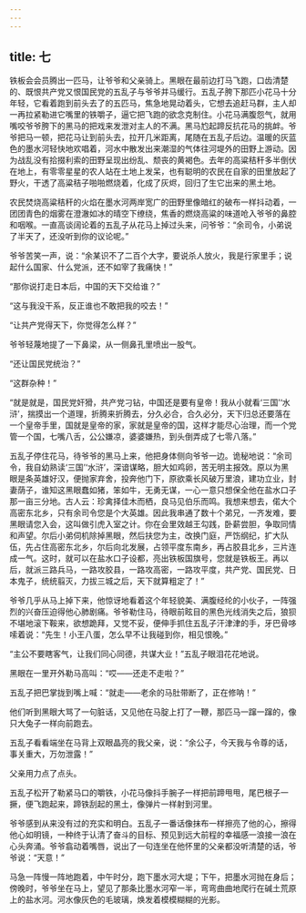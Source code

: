 ```yaml
---
---
---
```

title: 七
---




铁板会会员腾出一匹马，让爷爷和父亲骑上。黑眼在最前边打马飞跑，口齿清楚的、既恨共产党又恨国民党的五乱子与爷爷并马缓行。五乱子胯下那匹小花马十分年轻，它看着跑到前头去了的五匹马，焦急地晃动着头，它想去追赶马群，主人却一再拉紧勒进它嘴里的铁嚼子，逼它把飞跑的欲念克制住。小花马满腹怨气，就用嘴咬爷爷胯下的黑马的把戏来发泄对主人的不满。黑马尥起蹄反抗花马的挑衅。爷爷把马一顿，把花马让到前头去，拉开几米距离，尾随在五乱子后边。温暖的灰蓝色的墨水河轻快地欢唱着，河水中散发出来潮湿的气体往河堤外的田野上游动。因为战乱没有拾掇利索的田野呈现出纷乱、颓丧的黄褐色。去年的高粱秸秆多半倒伏在地上，有零零星星的农人站在土地上发呆，也有聪明的农民在自家的田里放起了野火，干透了高粱秸子啪啪燃烧着，化成了灰烬，回归了生它出来的黑土地。

农民焚烧高粱秸秆的火焰在墨水河两岸宽广的田野里像暗红的破布一样抖动着，一团团青色的烟雾在澄澈如冰的晴空下缭绕，焦香的燃烧高粱的味道呛入爷爷的鼻腔和咽喉。一直高谈阔论着的五乱子从花马上掉过头来，问爷爷：“余司令，小弟说了半天了，还没听到你的议论呢。”

爷爷苦笑一声，说：“余某识不了二百个大字，要说杀人放火，我是行家里手；说起什么国家、什么党派，还不如宰了我痛快！”

“那你说打走日本后，中国的天下交给谁？”

“这与我没干系，反正谁也不敢把我的咬去！”

“让共产党得天下，你觉得怎么样？”

爷爷轻蔑地提了一下鼻梁，从一侧鼻孔里喷出一股气。

“还让国民党统治？”

“这群杂种！”

“就是就是，国民党奸猾，共产党刁钻，中国还是要有皇帝！我从小就看‘三国’‘水浒’，揣摸出一个道理，折腾来折腾去，分久必合，合久必分，天下归总还要落在一个皇帝手里，国就是皇帝的家，家就是皇帝的国，这样才能尽心治理，而一个党管一个国，七嘴八舌，公公嫌凉，婆婆嫌热，到头倒弄成了七零八落。”

五乱子停住花马，待爷爷的黑马上来，他把身体侧向爷爷一边。诡秘地说：“余司令，我自幼熟读‘三国’‘水浒’，深谙谋略，胆大如鸡卵，苦无明主报效。原以为黑眼是条英雄好汉，便抛家弃舍，投奔他门下，原欲乘长风破万里浪，建功立业，封妻荫子，谁知这黑眼蠢如猪，笨如牛，无勇无谋，一心一意只想保全他在盐水口子那一亩三分地。古人云：珍禽择佳木而栖，良马见伯乐而鸣。我想来想去，偌大个高密东北乡，只有余司令您是个大英雄。因此我串通了数十个弟兄，一齐发难，要黑眼请您入会，这叫做引虎入室之计。你在会里效越王勾践，卧薪尝胆，争取同情和声望。尔后小弟伺机除掉黑眼，然后扶您为主，改换门庭，严饬纲纪，扩大队伍，先占住高密东北乡，尔后向北发展，占领平度东南乡，再占胶县北乡，三片连成一气。这时，就可以在盐水口子设都，亮出铁板国旗号，您就是铁板王。再以后，就派三路兵马，一路攻胶县，一路攻高密，一路攻平度，共产党、国民党、日本鬼子，统统翦灭，力拔三城之后，天下就算粗定了！”

爷爷几乎从马上掉下来，他惊讶地看着这个年轻貌美、满腹经纶的小伙子，一阵强烈的兴奋压迫得他心肺剧痛。爷爷勒住马，待眼前眩目的黑色光线消失之后，狼狈不堪地滚下鞍来，欲想跪拜，又觉不妥，便伸手抓住五乱子汗津津的手，牙巴骨哆嗦着说：“先生！小王八蛋，怎么早不让我碰到你，相见恨晚。”

“主公不要瞎客气，让我们同心同德，共谋大业！”五乱子眼泪花花地说。

黑眼在一里开外勒马高叫：“哎——还走不走啦？”

五乱子把巴掌拢到嘴上喊：“就走——老余的马肚带断了，正在修呐！”

他们听到黑眼大骂了一句脏话，又见他在马腚上打了一鞭，那匹马一蹿一蹿的，像只大兔子一样向前跑去。

五乱子看看端坐在马背上双眼晶亮的我父亲，说：“余公子，今天我与令尊的话，事关重大，万勿泄露！”

父亲用力点了点头。

五乱子松开了勒紧马口的嚼铁，小花马像抖手腕子一样把前蹄甩甩，尾巴根子一撅，便飞跑起来，蹄铁刮起的黑土，像弹片一样射到河里。

爷爷感到从来没有过的充实和明白。五乱子一番话像抹布一样擦亮了他的心，擦得他心如明镜，一种终于认清了奋斗的目标、预见到远大前程的幸福感一浪接一浪在心头奔涌。爷爷翕动着嘴唇，说出了一句连坐在他怀里的父亲都没听清楚的话，爷爷说：“天意！”

马急一阵慢一阵地跑着，中午时分，跑下墨水河大堤；下午，把墨水河抛在身后；傍晚时，爷爷坐在马上，望见了那条比墨水河窄一半，弯弯曲曲地爬行在碱土荒原上的盐水河。河水像灰色的毛玻璃，焕发着模模糊糊的光影。
